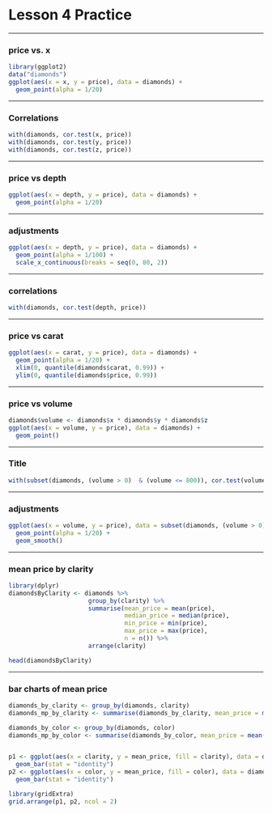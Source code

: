 Lesson 4 Practice
========================================================

***

### price vs. x


```r
library(ggplot2)
data("diamonds")
ggplot(aes(x = x, y = price), data = diamonds) + 
  geom_point(alpha = 1/20)  
```

***

### Correlations

```r
with(diamonds, cor.test(x, price))
with(diamonds, cor.test(y, price))
with(diamonds, cor.test(z, price))
```

***

### price vs depth  

```r
ggplot(aes(x = depth, y = price), data = diamonds) +
  geom_point(alpha = 1/20)
```

***

### adjustments

```r
ggplot(aes(x = depth, y = price), data = diamonds) +
  geom_point(alpha = 1/100) +
  scale_x_continuous(breaks = seq(0, 80, 2))
```

***

### correlations  

```r
with(diamonds, cor.test(depth, price))
```

***

### price vs carat

```r
ggplot(aes(x = carat, y = price), data = diamonds) + 
  geom_point(alpha = 1/20) +
  xlim(0, quantile(diamonds$carat, 0.99)) +
  ylim(0, quantile(diamonds$price, 0.99))
```

***

### price vs volume

```r
diamonds$volume <- diamonds$x * diamonds$y * diamonds$z
ggplot(aes(x = volume, y = price), data = diamonds) + 
  geom_point()
```

***

### Title

```r
with(subset(diamonds, (volume > 0)  & (volume <= 800)), cor.test(volume, price))
```

***

### adjustments

```r
ggplot(aes(x = volume, y = price), data = subset(diamonds, (volume > 0) & (volume <= 800))) + 
  geom_point(alpha = 1/20) + 
  geom_smooth()
```

***

### mean price by clarity

```r
library(dplyr)
diamondsByClarity <- diamonds %>%
                      group_by(clarity) %>%
                      summarise(mean_price = mean(price),
                                median_price = median(price),
                                min_price = min(price),
                                max_price = max(price),
                                n = n()) %>%
                      arrange(clarity)

head(diamondsByClarity)
```

***

### bar charts of mean price

```r
diamonds_by_clarity <- group_by(diamonds, clarity)
diamonds_mp_by_clarity <- summarise(diamonds_by_clarity, mean_price = mean(price))

diamonds_by_color <- group_by(diamonds, color)
diamonds_mp_by_color <- summarise(diamonds_by_color, mean_price = mean(price))


p1 <- ggplot(aes(x = clarity, y = mean_price, fill = clarity), data = diamonds_mp_by_clarity) +
  geom_bar(stat = "identity")
p2 <- ggplot(aes(x = color, y = mean_price, fill = color), data = diamonds_mp_by_color) +
  geom_bar(stat = "identity")

library(gridExtra)
grid.arrange(p1, p2, ncol = 2)
```
